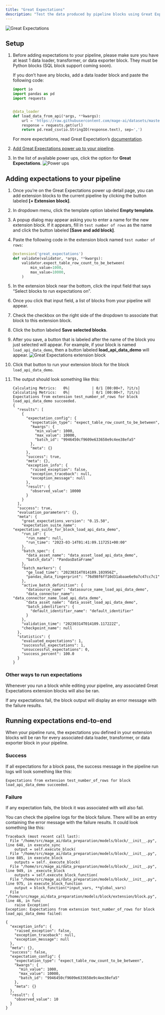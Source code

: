 ```yaml
---
title: "Great Expectations"
description: "Test the data produced by pipeline blocks using Great Expectations."
---
```


![Great Expectations](https://images.ctfassets.net/ycwst8v1r2x5/22OiZltRmxCktJkYGUR2Su/c6da39d7884a9ec2d8b2d451cd81db6c/GX_Dark_BG_2x.png)

## Setup

1. Before adding expectations to your pipeline, please make sure you have at least 1
data loader, transformer, or data exporter block.
They must be Python blocks (SQL block support coming soon).

    If you don’t have any blocks, add a data loader block and paste the following code:

    ```python
    import io
    import pandas as pd
    import requests


    @data_loader
    def load_data_from_api(*args, **kwargs):
        url = 'https://raw.githubusercontent.com/mage-ai/datasets/master/restaurant_user_transactions.csv'
        response = requests.get(url)
        return pd.read_csv(io.StringIO(response.text), sep=',')
    ```
    
    For more expectations, read Great Expectation’s [documentation](https://greatexpectations.io/expectations/).

1. [Add Great Expectations power up to your pipeline](/design/blocks/extension#how-to-add-extensions-to-your-pipeline).
1. In the list of available power ups, click the option for <b>Great Expectations</b>.
    ![Power ups](https://github.com/mage-ai/assets/blob/main/notebook/extensions/power-ups.jpg?raw=true)

## Adding expectations to your pipeline

1. Once you’re on the Great Expectations power up detail page, you can add extension blocks to
the current pipeline by clicking the button labeled <b>[+ Extension block]</b>.
1. In dropdown menu, click the template option labeled <b>Empty template</b>.
1. A popup dialog may appear asking you to enter a name for the new extension block.
If it appears, fill in `test number of rows` as the name and click the button labeled <b>[Save and add block]</b>.
1. Paste the following code in the extension block named `test number of rows`:
    ```python
    @extension('great_expectations')
    def validate(validator, *args, **kwargs):
        validator.expect_table_row_count_to_be_between(
            min_value=1000,
            max_value=10000,
        )
    ```

1. In the extension block near the bottom, click the input field that says
“Select blocks to run expectations on”.
1. Once you click that input field, a list of blocks from your pipeline will appear.
1. Check the checkbox on the right side of the dropdown to associate that block to this extension block.
1. Click the button labeled <b>Save selected blocks</b>.
1. After you save, a button that is labeled after the name of the block you just selected will appear.
For example, if your block is named `load_api_data_demo`,
then a button labeled <b>load_api_data_demo</b> will appear.
    ![Great Expectations extension block](https://github.com/mage-ai/assets/blob/main/notebook/extensions/great-expectation-extension-block.jpeg?raw=true)
1. Click that button to run your extension block for the block `load_api_data_demo`.
1. The output should look something like this:
    ```
    Calculating Metrics:   0%|          | 0/1 [00:00<?, ?it/s]
    Calculating Metrics:   0%|          | 0/1 [00:00<?, ?it/s]
    Expectations from extension test_number_of_rows for block load_api_data_demo succeeded.
    {
      "results": [
        {
          "expectation_config": {
            "expectation_type": "expect_table_row_count_to_be_between",
            "kwargs": {
              "min_value": 1000,
              "max_value": 10000,
              "batch_id": "9946450cf9609e633658e9c4ee38efa5"
            },
            "meta": {}
          },
          "success": true,
          "meta": {},
          "exception_info": {
            "raised_exception": false,
            "exception_traceback": null,
            "exception_message": null
          },
          "result": {
            "observed_value": 10000
          }
        }
      ],
      "success": true,
      "evaluation_parameters": {},
      "meta": {
        "great_expectations_version": "0.15.50",
        "expectation_suite_name": "expectation_suite_for_block_load_api_data_demo",
        "run_id": {
          "run_name": null,
          "run_time": "2023-03-14T01:41:09.117251+00:00"
        },
        "batch_spec": {
          "data_asset_name": "data_asset_load_api_data_demo",
          "batch_data": "PandasDataFrame"
        },
        "batch_markers": {
          "ge_load_time": "20230314T014109.103956Z",
          "pandas_data_fingerprint": "76d98f6ff10d31abaae6e9a7c47cc7c1"
        },
        "active_batch_definition": {
          "datasource_name": "datasource_name_load_api_data_demo",
          "data_connector_name": "data_connector_name_load_api_data_demo",
          "data_asset_name": "data_asset_load_api_data_demo",
          "batch_identifiers": {
            "default_identifier_name": "default_identifier"
          }
        },
        "validation_time": "20230314T014109.117222Z",
        "checkpoint_name": null
      },
      "statistics": {
        "evaluated_expectations": 1,
        "successful_expectations": 1,
        "unsuccessful_expectations": 0,
        "success_percent": 100.0
      }
    }
    ```

### Other ways to run expectations

Whenever you run a block while editing your pipeline,
any associated Great Expectations extension blocks will also be ran.

If any expectations fail, the block output will display an error message with the failure results.

## Running expectations end-to-end

When your pipeline runs, the expectations you defined in your extension blocks will be ran for
every associated data loader, transformer, or data exporter block in your pipeline.

### Success

If all expectations for a block pass, the success message in the pipeline run logs will look
something like this:

```
Expectations from extension test_number_of_rows for block load_api_data_demo succeeded.
```

### Failure

If any expectation fails, the block it was associated with will also fail.

You can check the pipeline logs for the block failure. There will be an entry containing the error
message with the failure results. It could look something like this:

```
Traceback (most recent call last):
  File "/home/src/mage_ai/data_preparation/models/block/__init__.py", line 648, in execute_sync
    output = self.execute_block(
  File "/home/src/mage_ai/data_preparation/models/block/__init__.py", line 885, in execute_block
    outputs = self._execute_block(
  File "/home/src/mage_ai/data_preparation/models/block/__init__.py", line 949, in _execute_block
    outputs = self.execute_block_function(
  File "/home/src/mage_ai/data_preparation/models/block/__init__.py", line 975, in execute_block_function
    output = block_function(*input_vars, **global_vars)
  File "/home/src/mage_ai/data_preparation/models/block/extension/block.py", line 46, in func
    raise Exception(
Exception: Expectations from extension test_number_of_rows for block load_api_data_demo failed:

{
  "exception_info": {
    "raised_exception": false,
    "exception_traceback": null,
    "exception_message": null
  },
  "meta": {},
  "success": false,
  "expectation_config": {
    "expectation_type": "expect_table_row_count_to_be_between",
    "kwargs": {
      "min_value": 1000,
      "max_value": 10000,
      "batch_id": "9946450cf9609e633658e9c4ee38efa5"
    },
    "meta": {}
  },
  "result": {
    "observed_value": 10
  }
}
```
